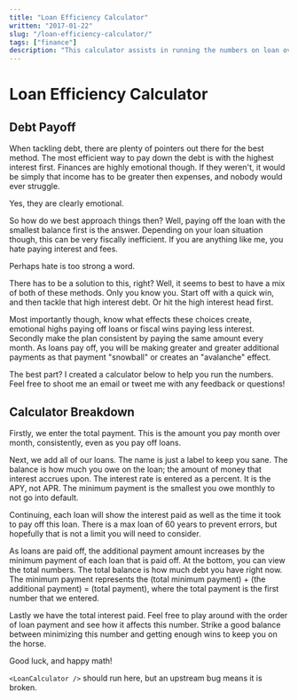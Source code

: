 ```yaml
---
title: "Loan Efficiency Calculator"
written: "2017-01-22"
slug: "/loan-efficiency-calculator/"
tags: ["finance"]
description: "This calculator assists in running the numbers on loan overpayment and how that affects your interest paid and time to final payment."
---
```



# Loan Efficiency Calculator

## Debt Payoff

When tackling debt, there are plenty of pointers out there for the
best method. The most efficient way to pay down the debt is with the
highest interest first. Finances are highly emotional though. If
they weren't, it would be simply that income has to be greater then
expenses, and nobody would ever struggle.

Yes, they are clearly emotional.

So how do we best approach things then? Well, paying off the loan
with the smallest balance first is the answer. Depending on your
loan situation though, this can be very fiscally inefficient. If you
are anything like me, you hate paying interest and fees.

Perhaps hate is too strong a word.

There has to be a solution to this, right? Well, it seems to best to
have a mix of both of these methods. Only you know you. Start off
with a quick win, and then tackle that high interest debt. Or hit
the high interest head first.


Most importantly though, know what effects these choices create,
emotional highs paying off loans or fiscal wins paying less
interest. Secondly make the plan consistent by paying the same
amount every month. As loans pay off, you will be making greater and
greater additional payments as that payment "snowball" or creates an
"avalanche" effect.


The best part? I created a calculator below to help you run the
numbers. Feel free to shoot me an email or tweet me with any
feedback or questions!

## Calculator Breakdown

Firstly, we enter the total payment. This is the amount you pay
month over month, consistently, even as you pay off loans.


Next, we add all of our loans. The name is just a label to keep you
sane. The balance is how much you owe on the loan; the amount of
money that interest accrues upon. The interest rate is entered as a
percent. It is the APY, not APR. The minimum payment is the smallest
you owe monthly to not go into default.


Continuing, each loan will show the interest paid as well as the
time it took to pay off this loan. There is a max loan of 60 years
to prevent errors, but hopefully that is not a limit you will need
to consider.


As loans are paid off, the additional payment amount increases by
the minimum payment of each loan that is paid off. At the bottom,
you can view the total numbers. The total balance is how much debt
you have right now. The minimum payment represents the (total
minimum payment) + (the additional payment) = (total payment), where
the total payment is the first number that we entered.


Lastly we have the total interest paid. Feel free to play around
with the order of loan payment and see how it affects this number.
Strike a good balance between minimizing this number and getting
enough wins to keep you on the horse.

Good luck, and happy math!

`<LoanCalculator />` should run here, but an upstream bug means it
is broken.
<!-- <LoanCalculator /> -->
